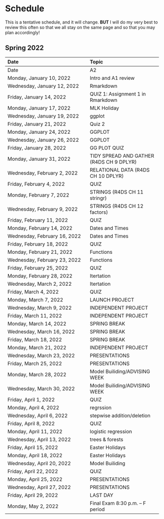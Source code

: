 # Schedule

This is a tentative schedule, and it will change.  **BUT** I will do my very best to review this often so that we all stay on the same page and so that you may plan accordingly!

## Spring 2022  {-}

Date | Topic | 				
|:-------|:------				
| 	Date	| 	A2	| 
| 	Monday, January 10, 2022	| 	Intro and A1 review	| 
| 	Wednesday, January 12, 2022	| 	Rmarkdown	| 
| 	Friday, January 14, 2022	| 	QUIZ 1: Assignment 1 in Rmarkdown	| 
| 	Monday, January 17, 2022	| 	MLK Holiday	| 
| 	Wednesday, January 19, 2022	| 	ggplot	| 
| 	Friday, January 21, 2022	| 	Quiz 2	| 
| 	Monday, January 24, 2022	| 	GGPLOT	| 
| 	Wednesday, January 26, 2022	| 	GGPLOT	| 
| 	Friday, January 28, 2022	| 	GG PLOT QUIZ	| 
| 	Monday, January 31, 2022	| 	TIDY SPREAD AND GATHER (R4DS CH 9 DPLYR)	| 
| 	Wednesday, February 2, 2022	| 	RELATIONAL DATA  (R4DS CH 10 DPLYR)	| 
| 	Friday, February 4, 2022	| 	QUIZ	| 
| 	Monday, February 7, 2022	| 	STRINGS  (R4DS CH 11  stringr)	| 
| 	Wednesday, February 9, 2022	| 	STRINGS  (R4DS CH 12 factors)	| 
| 	Friday, February 11, 2022	| 	QUIZ	| 
| 	Monday, February 14, 2022	| 	Dates and Times	| 
| 	Wednesday, February 16, 2022	| 	Dates and Times	| 
| 	Friday, February 18, 2022	| 	QUIZ	| 
| 	Monday, February 21, 2022	| 	Functions	| 
| 	Wednesday, February 23, 2022	| 	Functions	| 
| 	Friday, February 25, 2022	| 	QUIZ	| 
| 	Monday, February 28, 2022	| 	Itertation	| 
| 	Wednesday, March 2, 2022	| 	Itertation	| 
| 	Friday, March 4, 2022	| 	QUIZ	| 
| 	Monday, March 7, 2022	| 	LAUNCH PROJECT	| 
| 	Wednesday, March 9, 2022	| 	INDEPENDENT PROJECT	| 
| 	Friday, March 11, 2022	| 	INDEPENDENT PROJECT	| 
| 	Monday, March 14, 2022	| 	SPRING BREAK	| 
| 	Wednesday, March 16, 2022	| 	SPRING BREAK	| 
| 	Friday, March 18, 2022	| 	SPRING BREAK	| 
| 	Monday, March 21, 2022	| 	INDEPENDENT PROJECT	| 
| 	Wednesday, March 23, 2022	| 	PRESENTATIONS	| 
| 	Friday, March 25, 2022	| 	PRESENTATIONS	| 
| 	Monday, March 28, 2022	| 	Model Builiding/ADVISING WEEK	| 
| 	Wednesday, March 30, 2022	| 	Model Builiding/ADVISING WEEK	| 
| 	Friday, April 1, 2022	| 	QUIZ	| 
| 	Monday, April 4, 2022	| 	regrssion	| 
| 	Wednesday, April 6, 2022	| 	stepwise addition/deletion	| 
| 	Friday, April 8, 2022	| 	QUIZ	| 
| 	Monday, April 11, 2022	| 	logistic regression	| 
| 	Wednesday, April 13, 2022	| 	trees & forests	| 
| 	Friday, April 15, 2022	| 	Easter Holidays	| 
| 	Monday, April 18, 2022	| 	Easter Holidays	| 
| 	Wednesday, April 20, 2022	| 	Model Builiding	| 
| 	Friday, April 22, 2022	| 	QUIZ	| 
| 	Monday, April 25, 2022	| 	PRESENTATIONS	| 
| 	Wednesday, April 27, 2022	| 	PRESENTATIONS	| 
| 	Friday, April 29, 2022	| 	LAST DAY	| 
| 	Monday, May 2, 2022	| 	Final Exam 8:30 p.m. – F period	| 
